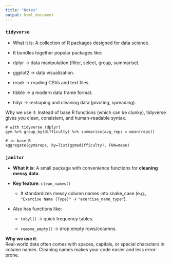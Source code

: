 ```yaml
---
title: "Notes"
output: html_document
---
```


### `tidyverse`

-   What it is: A collection of R packages designed for data science.

-   It bundles together popular packages like:

-   dplyr → data manipulation (filter, select, group, summarise).

-   ggplot2 → data visualization.

-   readr → reading CSVs and text files.

-   tibble → a modern data frame format.

-   tidyr → reshaping and cleaning data (pivoting, spreading).

Why we use it: Instead of base R functions (which can be clunky), tidyverse gives you clean, consistent, and human-readable syntax.

```         
# with tidyverse (dplyr)
gym %>% group_by(difficulty) %>% summarise(avg_reps = mean(reps))

# in base R
aggregate(gym$reps, by=list(gym$difficulty), FUN=mean)
```

### `janitor`

-   **What it is**: A small package with convenience functions for **cleaning messy data**.

-   **Key feature**: `clean_names()`

    -   It standardizes messy column names into snake_case (e.g., `"Exercise Name (Type)"` → `"exercise_name_type"`).

-   Also has functions like:

    -   `tabyl()` → quick frequency tables.

    -   `remove_empty()` → drop empty rows/columns.

**Why we use it**:\
Real-world data often comes with spaces, capitals, or special characters in column names. Cleaning names makes your code easier and less error-prone.
